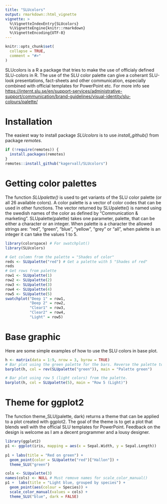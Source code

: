 ```yaml
---
title: "SLUcolors"
output: rmarkdown::html_vignette
vignette: >
  %\VignetteIndexEntry{SLUcolors}
  %\VignetteEngine{knitr::rmarkdown}
  %\VignetteEncoding{UTF-8}
---
```


```r
knitr::opts_chunk$set(
  collapse = TRUE,
  comment = "#>"
)
```

SLUcolors is a R a package that tries to make the use of officialy defined SLU-colors in R. The use of
the SLU color palette can give a coherant SLU-look presentations, fact-sheets and other communication,
especially combined with official templates for PowerPoint etc. For more info see [https://internt.slu.se/en/support-services/administrative-support/communication/brand-guidelines/visual-identity/slu-colours/palette/](https://internt.slu.se/en/support-services/administrative-support/communication/brand-guidelines/visual-identity/slu-colours/palette/)

# Installation
The easiest way to install package *SLUcolors* is to use *install_github()* from package *remotes*.
```r
if (!require(remotes)) {
  install.packages(remotes)
}
remotes::install_github("kagervall/SLUcolors")
```

# Getting color palettes
The function *SLUpalette()* is used to get variants of the SLU color palette (or all 26 available colors).
A color palette is a vector of color codes that can be used in other functions. The vector returned by
SLUpalette() is named using the swedish names of the color as defined by "Communication & marketing".
SLUpalette(palette) takes one parameter, palette, that can be either a character or an integer. When palette
is a character the allowed strings are: "red", "green", "blue", "yellow", "grey" or "all", when palette
is an integer it can take the values 1 to 5.

```r
library(colorspace) # For swatchplot()
library(SLUcolors)

# Get colomn from the palette = "Shades of color"
reds <- SLUpalette("red") # Get a palette with 5 "Shades of red"
reds
# Get rows from palette 
row1 <- SLUpalette(1)
row2 <- SLUpalette(2)
row3 <- SLUpalette(3)
row4 <- SLUpalette(4)
row5 <- SLUpalette(5)
swatchplot("Deep 1" = row1,
           "Deep 2" = row2,
           "Clear1" = row3,
           "Clear2" = row4,
           "Light" = row5)


```

# Base graphic
Here are some simple examples of how to use the SLU colors in base plot.
```r
h <- matrix(data = 1:9, nrow = 3, byrow = TRUE)
# Bar plot using the green palette for the bars. Reverse the palette to get the lightest colors 
barplot(h, col = rev(SLUpalette("green")), main = "Palette green")

# Bar plot using row 5 (light colors) from the palette. 
barplot(h, col = SLUpalette(5), main = "Row 5 (Light)")
```

# Theme for ggplot2
The function theme_SLU(palette, dark) returns a theme that can be applied to a plot created with ggplot2. 
The goal of the theme is to get a plot that blends well with the official SLU templates for PowerPoint. Feedback on the design is welcome as I am a decent programmer and a lousy designer.

```r
library(ggplot2)
p1 <- ggplot(iris, mapping = aes(x = Sepal.Width, y = Sepal.Length))
  
p1 + labs(title = "Red on green") +
  geom_point(color = SLUpalette("red")["Hallon"]) +
  theme_SLU("green")

cols <- SLUpalette(3)
names(cols) <- NULL # Must remove names for scale_color_manual() 
p1 +  labs(title = "Light blue, grouped by species") +
  geom_point(aes(colour = Species)) +
  scale_color_manual(values = cols) +
  theme_SLU("blue", dark = FALSE)
```


